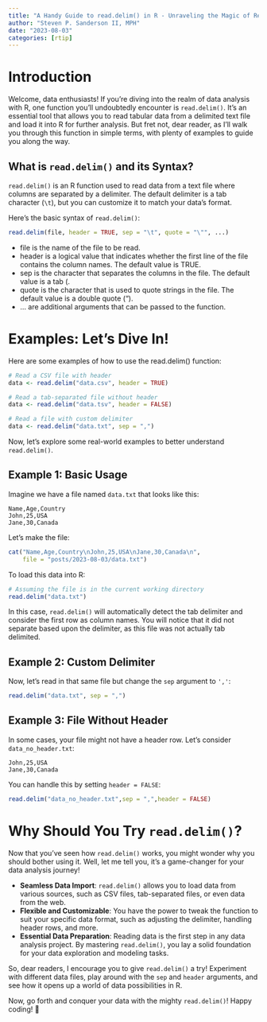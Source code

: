 ```yaml
---
title: "A Handy Guide to read.delim() in R - Unraveling the Magic of Reading Tabular Data"
author: "Steven P. Sanderson II, MPH"
date: "2023-08-03"
categories: [rtip]
---
```


# Introduction

Welcome, data enthusiasts! If you're diving into the realm of data analysis with R, one function you'll undoubtedly encounter is `read.delim()`. It's an essential tool that allows you to read tabular data from a delimited text file and load it into R for further analysis. But fret not, dear reader, as I'll walk you through this function in simple terms, with plenty of examples to guide you along the way.

## What is `read.delim()` and its Syntax?

`read.delim()` is an R function used to read data from a text file where columns are separated by a delimiter. The default delimiter is a tab character (`\t`), but you can customize it to match your data's format.

Here's the basic syntax of `read.delim()`:

```R
read.delim(file, header = TRUE, sep = "\t", quote = "\"", ...)
```

*    file is the name of the file to be read.
*    header is a logical value that indicates whether the first line of the file contains the column names. The default value is TRUE.
*    sep is the character that separates the columns in the file. The default value is a tab (\t).
*    quote is the character that is used to quote strings in the file. The default value is a double quote (").
*    ... are additional arguments that can be passed to the function.


# Examples: Let's Dive In!

Here are some examples of how to use the read.delim() function:

```R
# Read a CSV file with header
data <- read.delim("data.csv", header = TRUE)

# Read a tab-separated file without header
data <- read.delim("data.tsv", header = FALSE)

# Read a file with custom delimiter
data <- read.delim("data.txt", sep = ",")
```

Now, let's explore some real-world examples to better understand `read.delim()`.

## Example 1: Basic Usage

Imagine we have a file named `data.txt` that looks like this:

```
Name,Age,Country
John,25,USA
Jane,30,Canada
```

Let's make the file:

```R
cat("Name,Age,Country\nJohn,25,USA\nJane,30,Canada\n", 
    file = "posts/2023-08-03/data.txt")
```

To load this data into R:

```r
# Assuming the file is in the current working directory
read.delim("data.txt")
```

In this case, `read.delim()` will automatically detect the tab delimiter and consider the first row as column names. You will notice that it did not separate based upon the delimiter, as this file was not actually tab delimited.

## Example 2: Custom Delimiter

Now, let's read in that same file but change the `sep` argument to `','`:

```r
read.delim("data.txt", sep = ",")
```

## Example 3: File Without Header

In some cases, your file might not have a header row. Let's consider `data_no_header.txt`:

```
John,25,USA
Jane,30,Canada
```

You can handle this by setting `header = FALSE`:

```r
read.delim("data_no_header.txt",sep = ",",header = FALSE)
```

# Why Should You Try `read.delim()`?

Now that you've seen how `read.delim()` works, you might wonder why you should bother using it. Well, let me tell you, it's a game-changer for your data analysis journey!

- **Seamless Data Import**: `read.delim()` allows you to load data from various sources, such as CSV files, tab-separated files, or even data from the web.
- **Flexible and Customizable**: You have the power to tweak the function to suit your specific data format, such as adjusting the delimiter, handling header rows, and more.
- **Essential Data Preparation**: Reading data is the first step in any data analysis project. By mastering `read.delim()`, you lay a solid foundation for your data exploration and modeling tasks.

So, dear readers, I encourage you to give `read.delim()` a try! Experiment with different data files, play around with the `sep` and `header` arguments, and see how it opens up a world of data possibilities in R.

Now, go forth and conquer your data with the mighty `read.delim()`! Happy coding! 🚀